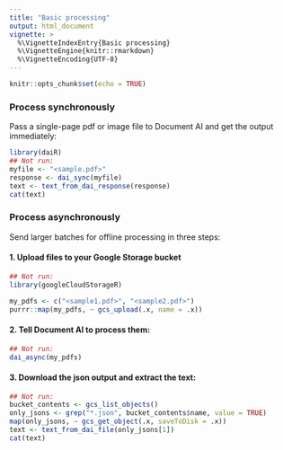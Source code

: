 ```yaml
---
title: "Basic processing"
output: html_document
vignette: >
  %\VignetteIndexEntry{Basic processing}
  %\VignetteEngine{knitr::rmarkdown}
  %\VignetteEncoding{UTF-8}
---
```


```r
knitr::opts_chunk$set(echo = TRUE)
```

### Process synchronously

Pass a single-page pdf or image file to Document AI and get the output immediately:

```r
library(daiR)
## Not run:
myfile <- "<sample.pdf>"
response <- dai_sync(myfile)
text <- text_from_dai_response(response)
cat(text)
```

### Process asynchronously

Send larger batches for offline processing in three steps:

#### 1. Upload files to your Google Storage bucket

```r
## Not run:
library(googleCloudStorageR)

my_pdfs <- c("<sample1.pdf>", "<sample2.pdf>")
purrr::map(my_pdfs, ~ gcs_upload(.x, name = .x))
```

#### 2. Tell Document AI to process them:

```r
## Not run:
dai_async(my_pdfs)
```

#### 3. Download the json output and extract the text:

```r
## Not run:
bucket_contents <- gcs_list_objects()
only_jsons <- grep("*.json", bucket_contents$name, value = TRUE)
map(only_jsons, ~ gcs_get_object(.x, saveToDisk = .x))
text <- text_from_dai_file(only_jsons[1])
cat(text)
```
